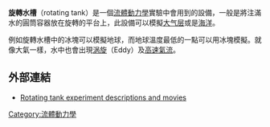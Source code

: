 '''旋轉水槽'''（rotating tank）是一個[[流體動力學|流體動力學]]實驗中會用到的設備，一般是將注滿水的圓筒容器放在旋轉的平台上，此設備可以模擬[[大气层|大气层]]或是[[海洋|海洋]]。

例如旋轉水槽中的冰塊可以模擬地球，而地球溫度最低的一點可以用冰塊模擬。就像大氣一樣，水中也會出現[[涡旋|涡旋]]（Eddy）及[[高速氣流|高速氣流]]。

==外部連結==
*[http://paoc.mit.edu/labweb/experiments.htm Rotating tank experiment descriptions and movies] {{Wayback|url=http://paoc.mit.edu/labweb/experiments.htm |date=20060810223636 }}

{{climate-stub}}

[[Category:流體動力學|Category:流體動力學]]